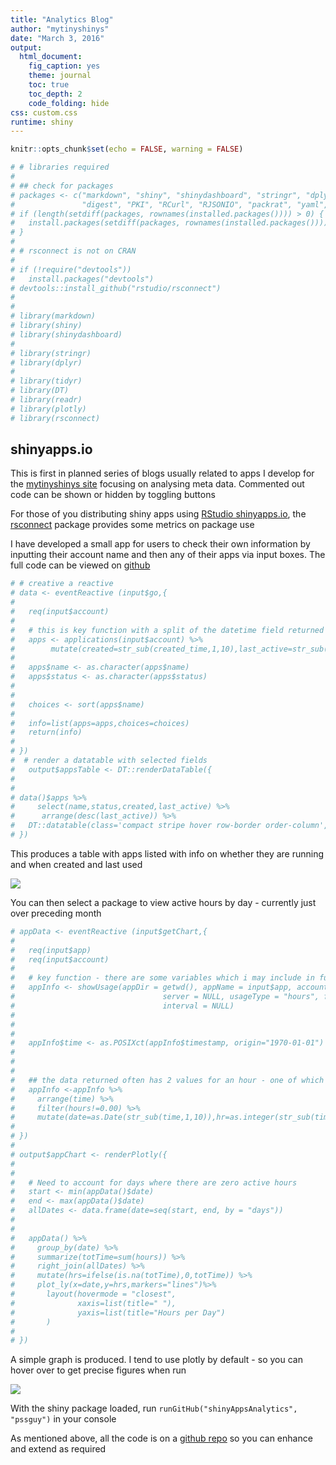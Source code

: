 ```yaml
---
title: "Analytics Blog"
author: "mytinyshinys"
date: "March 3, 2016"
output:
  html_document:
    fig_caption: yes
    theme: journal
    toc: true
    toc_depth: 2
    code_folding: hide
css: custom.css
runtime: shiny
---
```


```r
knitr::opts_chunk$set(echo = FALSE, warning = FALSE)
```

```r
# # libraries required
# 
# ## check for packages
# packages <- c("markdown", "shiny", "shinydashboard", "stringr", "dplyr", "tidyr", "DT", "readr", "plotly",
#               "digest", "PKI", "RCurl", "RJSONIO", "packrat", "yaml", "rstudioapi")
# if (length(setdiff(packages, rownames(installed.packages()))) > 0) {
#   install.packages(setdiff(packages, rownames(installed.packages())))  
# }
# 
# # rsconnect is not on CRAN
# 
# if (!require("devtools"))
#   install.packages("devtools")
# devtools::install_github("rstudio/rsconnect")
# 
# 
# library(markdown)
# library(shiny)
# library(shinydashboard)
# 
# library(stringr)
# library(dplyr) 
# 
# library(tidyr)
# library(DT)
# library(readr)
# library(plotly)
# library(rsconnect)

```


## shinyapps.io

This is first in planned series of blogs usually related to apps I develop for the [mytinyshinys site](https://mytinyshinys.shinyapps.io/dashboard/) focusing on analysing meta data. 
Commented out code can be shown or hidden by toggling buttons


For those of you distributing shiny apps using  [RStudio shinyapps.io](https://www.shinyapps.io/), the [rsconnect](https://github.com/rstudio/rsconnect) package provides some metrics on package use

I have developed a small app for users to check their own information by inputting their account name and then any of their apps via input boxes. The full code can be viewed on [github](https://github.com/pssguy/shinyAppsAnalytics)

```r

# # creative a reactive 
# data <- eventReactive (input$go,{
#   
#   req(input$account)
#   
#   # this is key function with a split of the datetime field returned
#   apps <- applications(input$account) %>% 
#        mutate(created=str_sub(created_time,1,10),last_active=str_sub(updated_time,1,10))
#   
#   apps$name <- as.character(apps$name)
#   apps$status <- as.character(apps$status)
#   
#  
#   choices <- sort(apps$name)
#   
#   info=list(apps=apps,choices=choices)
#   return(info)
# 
# })  
#  # render a datatable with selected fields 
#   output$appsTable <- DT::renderDataTable({
#  
#   
# data()$apps %>%
#     select(name,status,created,last_active) %>% 
#      arrange(desc(last_active)) %>%  
#   DT::datatable(class='compact stripe hover row-border order-column',rownames=FALSE,options= list(paging = TRUE, searching = TRUE,info=FALSE))
# })


```

This produces a table with apps listed with info on whether they are running and when created and last used

![](images/shinyAppsTable.png)


You can then select a package to view active hours by day - currently just over preceding month

```r
# appData <- eventReactive (input$getChart,{
#   
#   req(input$app)
#   req(input$account)
#   
#   # key function - there are some variables which i may include in future release
#   appInfo <- showUsage(appDir = getwd(), appName = input$app, account = input$account,
#                                 server = NULL, usageType = "hours", from = NULL, until = NULL,
#                                 interval = NULL)
#   
#   
#   
#   appInfo$time <- as.POSIXct(appInfo$timestamp, origin="1970-01-01")
#   
# 
#   
#   ## the data returned often has 2 values for an hour - one of which is zero
#   appInfo <-appInfo %>% 
#     arrange(time) %>% 
#     filter(hours!=0.00) %>% 
#     mutate(date=as.Date(str_sub(time,1,10)),hr=as.integer(str_sub(time,12,13)))
#   
# })
# 
# output$appChart <- renderPlotly({
#   
#   
#   # Need to account for days where there are zero active hours
#   start <- min(appData()$date) 
#   end <- max(appData()$date)
#   allDates <- data.frame(date=seq(start, end, by = "days"))
#   
#  
#   appData() %>% 
#     group_by(date) %>% 
#     summarize(totTime=sum(hours)) %>% 
#     right_join(allDates) %>% 
#     mutate(hrs=ifelse(is.na(totTime),0,totTime)) %>% 
#     plot_ly(x=date,y=hrs,markers="lines")%>% 
#       layout(hovermode = "closest",
#              xaxis=list(title=" "),
#              yaxis=list(title="Hours per Day")
#       )
#   
# })
```


A simple graph is produced. I tend to use plotly by default - so you can hover over to get precise figures
when run

![](images/shinyAppsChart.png)


With the shiny package loaded, run ` runGitHub("shinyAppsAnalytics", "pssguy")` in your console

As mentioned above, all the code is on a [github repo](https://github.com/pssguy/shinyAppsAnalytics) so you can enhance and extend as required